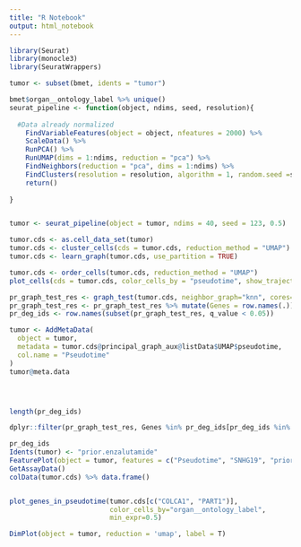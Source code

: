 ```yaml
---
title: "R Notebook"
output: html_notebook
---
```


```r
library(Seurat)
library(monocle3)
library(SeuratWrappers)
```

```r

tumor <- subset(bmet, idents = "tumor")

bmet$organ__ontology_label %>% unique()
seurat_pipeline <- function(object, ndims, seed, resolution){
  
  #Data already normalized 
    FindVariableFeatures(object = object, nfeatures = 2000) %>% 
    ScaleData() %>%
    RunPCA() %>% 
    RunUMAP(dims = 1:ndims, reduction = "pca") %>% 
    FindNeighbors(reduction = "pca", dims = 1:ndims) %>% 
    FindClusters(resolution = resolution, algorithm = 1, random.seed =seed) %>% 
    return()
  
}


tumor <- seurat_pipeline(object = tumor, ndims = 40, seed = 123, 0.5)

```

```r
tumor.cds <- as.cell_data_set(tumor)
tumor.cds <- cluster_cells(cds = tumor.cds, reduction_method = "UMAP")
tumor.cds <- learn_graph(tumor.cds, use_partition = TRUE)

tumor.cds <- order_cells(tumor.cds, reduction_method = "UMAP")
plot_cells(cds = tumor.cds, color_cells_by = "pseudotime", show_trajectory_graph = TRUE)

pr_graph_test_res <- graph_test(tumor.cds, neighbor_graph="knn", cores=8)
pr_graph_test_res <- pr_graph_test_res %>% mutate(Genes = row.names(.))
pr_deg_ids <- row.names(subset(pr_graph_test_res, q_value < 0.05))

tumor <- AddMetaData(
  object = tumor,
  metadata = tumor.cds@principal_graph_aux@listData$UMAP$pseudotime,
  col.name = "Pseudotime"
)
tumor@meta.data




length(pr_deg_ids)

dplyr::filter(pr_graph_test_res, Genes %in% pr_deg_ids[pr_deg_ids %in% pca_lncrna]) %>% arrange(-morans_I)

pr_deg_ids
Idents(tumor) <- "prior.enzalutamide"
FeaturePlot(object = tumor, features = c("Pseudotime", "SNHG19", "prior.enzalutamide"), label = T)
GetAssayData()
colData(tumor.cds) %>% data.frame()


plot_genes_in_pseudotime(tumor.cds[c("COLCA1", "PART1")],
                         color_cells_by="organ__ontology_label",
                         min_expr=0.5)

DimPlot(object = tumor, reduction = 'umap', label = T)

```


